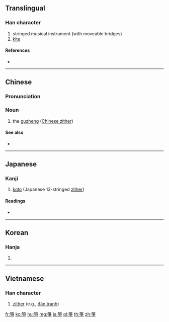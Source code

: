 {{character info/new}}
{{also|筝|琴}}
==Translingual==

===Han character===
{{Han char|rn=118|rad=竹|as=08|sn=14|four=88507|canj=HBSD}}

# stringed musical instrument (with moveable bridges)
# [[kite]]

====References====
* {{Han ref|kx=0887.150|dkj=26133|dj=1315.130|hdz=52984.071|uh=7B8F|ud=31631|bh=BAE5|bd=47845}}

----

==Chinese==
{{zh-forms|s=筝}}

===Pronunciation===
{{zh-pron
|m=zhēng
|c=zaang1,zang1
|h=pfs=
|md=
|mn=qz:chng/tw,xm,zz:cheng
|w=
|mc=y
|oc=y
|cat=n
}}

===Noun===
{{zh-noun}}

# the [[guzheng]] ([[Chinese zither]])

====See also====
* {{zh-l|琴}}

{{zh-cat|Musical instruments}}

----

==Japanese==

===Kanji===
{{ja-kanji|grade=|rs=竹08}}

# [[w:Koto (instrument)|koto]] (Japanese 13-stringed [[zither]])

====Readings====
* {{ja-readings|on=[[そう]] (sō), [[しょう]] (shō)|kun=[[こと]] (koto)|nanori=}}

----

==Korean==

===Hanja===
{{ko-hanja|hangeul=쟁|eumhun=|rv=jaeng|mr=chaeng|y=cayng}}

# {{defn|lang=ko|sort=竹08}}
----

==Vietnamese==

===Han character===
{{vi-hantu|[[tranh]], [[giành]]|rs=竹08}}

# [[zither]] (e.g., [[đàn tranh]])

[[fr:箏]]
[[ko:箏]]
[[hu:箏]]
[[mg:箏]]
[[ja:箏]]
[[pl:箏]]
[[th:箏]]
[[zh:箏]]